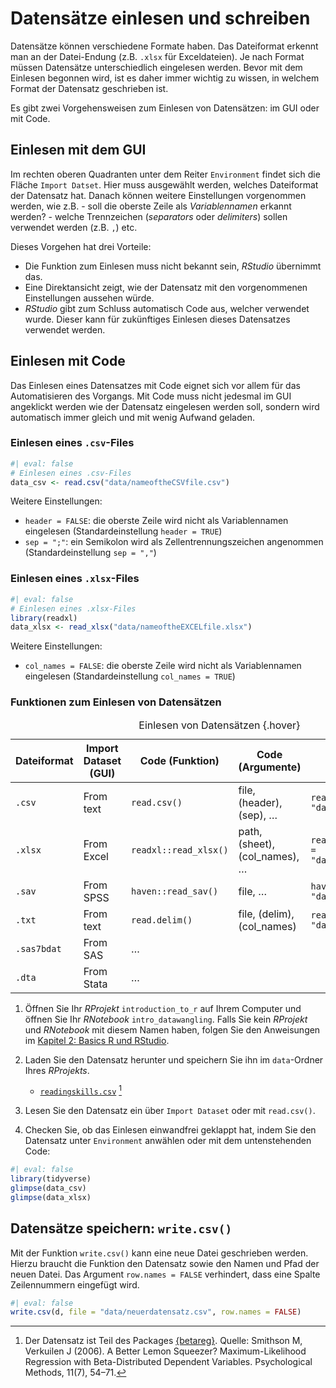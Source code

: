 # Datensätze einlesen und schreiben

Datensätze können verschiedene Formate haben.
Das Dateiformat erkennt man an der Datei-Endung (z.B. `.xlsx` für Exceldateien).
Je nach Format müssen Datensätze unterschiedlich eingelesen werden.
Bevor mit dem Einlesen begonnen wird, ist es daher immer wichtig zu wissen, in welchem Format der Datensatz geschrieben ist.

Es gibt zwei Vorgehensweisen zum Einlesen von Datensätzen: im GUI oder mit Code.

## Einlesen mit dem GUI

Im rechten oberen Quadranten unter dem Reiter `Environment` findet sich die Fläche `Import Datset`.
Hier muss ausgewählt werden, welches Dateiformat der Datensatz hat.
Danach können weitere Einstellungen vorgenommen werden, wie z.B.
- soll die oberste Zeile als _Variablennamen_ erkannt werden?
- welche Trennzeichen (_separators_ oder _delimiters_) sollen verwendet werden (z.B. `,`)
etc. 

Dieses Vorgehen hat drei Vorteile:

- Die Funktion zum Einlesen muss nicht bekannt sein, _RStudio_ übernimmt das.
- Eine Direktansicht zeigt, wie der Datensatz mit den vorgenommenen Einstellungen aussehen würde.
- _RStudio_ gibt zum Schluss automatisch Code aus, welcher verwendet wurde. Dieser kann für zukünftiges Einlesen dieses Datensatzes verwendet werden.

## Einlesen mit Code

Das Einlesen eines Datensatzes mit Code eignet sich vor allem für das Automatisieren des Vorgangs. 
Mit Code muss nicht jedesmal im GUI angeklickt werden wie der Datensatz eingelesen werden soll, sondern wird automatisch immer gleich und mit wenig Aufwand geladen.

### Einlesen eines `.csv`-Files

```r
#| eval: false
# Einlesen eines .csv-Files
data_csv <- read.csv("data/nameoftheCSVfile.csv")
```

Weitere Einstellungen:

- `header = FALSE`: die oberste Zeile wird nicht als Variablennamen eingelesen (Standardeinstellung `header = TRUE`)
- `sep = ";"`: ein Semikolon wird als Zellentrennungszeichen angenommen (Standardeinstellung `sep = ","`)

### Einlesen eines `.xlsx`-Files

```r
#| eval: false
# Einlesen eines .xlsx-Files
library(readxl)
data_xlsx <- read_xlsx("data/nameoftheEXCELfile.xlsx")
```

Weitere Einstellungen:

- `col_names = FALSE`: die oberste Zeile wird nicht als Variablennamen eingelesen (Standardeinstellung `col_names = TRUE`)

### Funktionen zum Einlesen von Datensätzen

| Dateiformat     | Import Dataset (GUI)         | Code (Funktion)                  | Code (Argumente)           | Code-Beispiel                                |
|-----------------|------------------------------|----------------------------------|----------------------------|----------------------------------------------|
| `.csv`          | From text                    | `read.csv()`                     | file, (header), (sep), ... | `read.csv(file = "data/datafile.csv")`  |
| `.xlsx`  | From Excel                   | `readxl::read_xlsx()` | path, (sheet), (col_names), ...     | `readxl::read_xlsx(path = "data/datafile.xlsx")`|
| `.sav`   | From SPSS                    | `haven::read_sav()`    | file, ...                  | `haven::read_sav(file = "data/datafile.sav")`  |
| `.txt`          | From text                    | `read.delim()`                   | file, (delim), (col_names) | `read_delim(file = "data/datafile.txt")`|
| `.sas7bdat`     | From SAS                     | ...                              |                            |                                              |
| `.dta`          | From Stata                   | ...                              |                            |                                              |

: Einlesen von Datensätzen {.hover}



:::{.callout-caution appearance="default" title="Einlesen eines Datensatzes"}

1. Öffnen Sie Ihr _RProjekt_ `introduction_to_r` auf Ihrem Computer und öffnen Sie Ihr _RNotebook_ `intro_datawangling`. Falls Sie kein _RProjekt_ und _RNotebook_ mit diesem Namen haben, folgen Sie den Anweisungen im [Kapitel 2: Basics R und RStudio](https://psylu.github.io/statistik2-fs25/r/rrstudio.html).

2. Laden Sie den Datensatz herunter und speichern Sie ihn im `data`-Ordner Ihres _RProjekts_.
  
    - [`readingskills.csv`](../data/readingskills.csv) ^[Der Datensatz ist Teil des Packages [{betareg}](https://vincentarelbundock.github.io/Rdatasets/doc/betareg/ReadingSkills.html). Quelle: Smithson M, Verkuilen J (2006). A Better Lemon Squeezer? Maximum-Likelihood Regression with Beta-Distributed Dependent Variables. Psychological Methods, 11(7), 54–71.]
  
3. Lesen Sie den Datensatz ein über `Import Dataset` oder mit `read.csv()`.

4. Checken Sie, ob das Einlesen einwandfrei geklappt hat, indem Sie den Datensatz unter `Environment` anwählen oder mit dem untenstehenden Code:


```r
#| eval: false
library(tidyverse)
glimpse(data_csv)
glimpse(data_xlsx)
```

:::


## Datensätze speichern: `write.csv()`

Mit der Funktion `write.csv()` kann eine neue Datei geschrieben werden.
Hierzu braucht die Funktion den Datensatz sowie den Namen und Pfad der neuen Datei.
Das Argument `row.names = FALSE` verhindert, dass eine Spalte Zeilennummern eingefügt wird.

```r
#| eval: false
write.csv(d, file = "data/neuerdatensatz.csv", row.names = FALSE)

```







